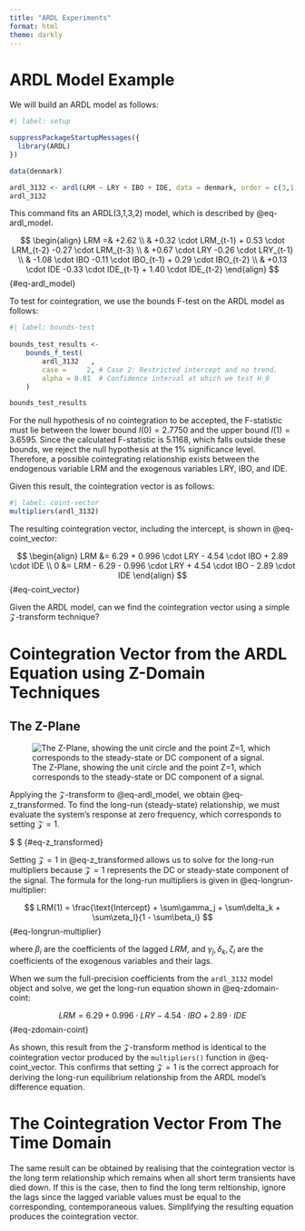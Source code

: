 ```yaml
---
title: "ARDL Experiments"
format: html
theme: darkly
---
```


# ARDL Model Example

We will build an ARDL model as follows:

```{
r}
#| label: setup

suppressPackageStartupMessages({
  library(ARDL)
})

data(denmark)

ardl_3132 <- ardl(LRM ~ LRY + IBO + IDE, data = denmark, order = c(3,1,3,2))
ardl_3132
```

This command fits an ARDL(3,1,3,2) model, which is described by @eq-ardl_model.

$$
\begin{align}
LRM =& +2.62 \\
     & +0.32 \cdot LRM_{t-1} + 0.53 \cdot LRM_{t-2} -0.27 \cdot LRM_{t-3} \\
     & +0.67 \cdot LRY -0.26 \cdot LRY_{t-1} \\
     & -1.08 \cdot IBO -0.11 \cdot IBO_{t-1} + 0.29 \cdot IBO_{t-2} \\
     & +0.13 \cdot IDE -0.33 \cdot IDE_{t-1} + 1.40 \cdot IDE_{t-2}
\end{align}
$$ {#eq-ardl_model}

To test for cointegration, we use the bounds F-test on the ARDL model as follows:

```{
r}
#| label: bounds-test
 
bounds_test_results <-
    bounds_f_test(
        ardl_3132   ,
        case =     2, # Case 2: Restricted intercept and no trend.
        alpha = 0.01  # Confidence interval at which we test H_0
    )

bounds_test_results
```

For the null hypothesis of no cointegration to be accepted, the F-statistic must lie between the lower bound $I(0) = 2.7750$ and the upper bound $I(1) = 3.6595$. Since the calculated F-statistic is 5.1168, which falls outside these bounds, we reject the null hypothesis at the 1% significance level. Therefore, a possible cointegrating relationship exists between the endogenous variable LRM and the exogenous variables LRY, IBO, and IDE.

Given this result, the cointegration vector is as follows:

```{
r}
#| label: coint-vector
multipliers(ardl_3132)
```

The resulting cointegration vector, including the intercept, is shown in @eq-coint_vector:

$$
\begin{align}
LRM &=       6.29 + 0.996 \cdot LRY - 4.54 \cdot IBO + 2.89 \cdot IDE \\
  0 &= LRM - 6.29 - 0.996 \cdot LRY + 4.54 \cdot IBO - 2.89 \cdot IDE
\end{align}
$$ {#eq-coint_vector}

Given the ARDL model, can we find the cointegration vector using a simple $\mathcal{Z}$-transform technique?

# Cointegration Vector from the ARDL Equation using Z-Domain Techniques

## The Z-Plane

![The Z-Plane, showing the unit circle and the point Z=1, which corresponds to the steady-state or DC component of a signal.](z_plane.svg)

Applying the $\mathcal{Z}$-transform to @eq-ardl_model, we obtain @eq-z_transformed. To find the long-run (steady-state) relationship, we must evaluate the system's response at zero frequency, which corresponds to setting $\mathcal{Z}=1$.

$
\begin{align}
LRM\left(\mathcal{Z}\right)=&+2.62\\&+0.32\cdot LRM\left(\mathcal{Z}\right)\cdot \mathcal{Z}^{-1}+0.53\cdot LRM\left(\mathcal{Z}\right)\cdot \mathcal{Z}^{-2}-0.27\cdot LRM\left(\mathcal{Z}\right)\cdot \mathcal{Z}^{-3}\\&+0.67\cdot LRY\left(\mathcal{Z}\right)-0.26\cdot LRY\left(\mathcal{Z}\right)\cdot \mathcal{Z}^{-1}\\&-1.08\cdot IBO\left(\mathcal{Z}\right)-0.11\cdot IBO\left(\mathcal{Z}\right)\cdot \mathcal{Z}^{-1}+0.29\cdot IBO\left(\mathcal{Z}\right)\cdot \mathcal{Z}^{-2}\\&+0.13\cdot IDE\left(\mathcal{Z}\right)-0.33\cdot IDE\left(\mathcal{Z}\right)\cdot \mathcal{Z}^{-1}+1.40\cdot IDE\left(\mathcal{Z}\right)\cdot \mathcal{Z}^{-2}
\end{align}
$ {#eq-z_transformed}

Setting $\mathcal{Z}=1$ in @eq-z_transformed allows us to solve for the long-run multipliers because $\mathcal{Z}=1$ represents the DC or steady-state component of the signal. The formula for the long-run multipliers is given in @eq-longrun-multiplier:


$$
LRM(1) = \frac{\text{Intercept} + \sum\gamma_j + \sum\delta_k + \sum\zeta_l}{1 - \sum\beta_i}
$$ {#eq-longrun-multiplier}

where $\beta_i$ are the coefficients of the lagged $LRM$, and $\gamma_j, \delta_k, \zeta_l$ are the coefficients of the exogenous variables and their lags.

When we sum the full-precision coefficients from the `ardl_3132` model object and solve, we get the long-run equation shown in @eq-zdomain-coint:

$$
LRM = 6.29 + 0.996 \cdot LRY - 4.54 \cdot IBO + 2.89 \cdot IDE
$$ {#eq-zdomain-coint}

As shown, this result from the $\mathcal{Z}$-transform method is identical to the cointegration vector produced by the `multipliers()` function in @eq-coint_vector. This confirms that setting $\mathcal{Z}=1$ is the correct approach for deriving the long-run equilibrium relationship from the ARDL model's difference equation.

# The Cointegration Vector From The Time Domain

The same result can be obtained by realising that the cointegration 
vector is the long term relationship which remains when all short term
transients have died down.  If this is the case, then to find the 
long term reltionship, ignore the lags since the lagged variable values must be equal to the corresponding, contemporaneous values.  Simplifying the resulting equation produces the cointegration vector.
